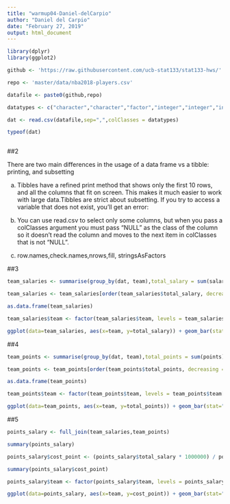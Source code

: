 ```yaml
---
title: "warmup04-Daniel-delCarpio"
author: "Daniel del Carpio"
date: "February 27, 2019"
output: html_document
---
```


```r

library(dplyr)
library(ggplot2)

github <- 'https://raw.githubusercontent.com/ucb-stat133/stat133-hws/'

repo <- 'master/data/nba2018-players.csv'

datafile <- paste0(github,repo)

datatypes <- c("character","character","factor","integer","integer","integer","integer","character","double","integer","integer","integer","integer","integer")

dat <- read.csv(datafile,sep=",",colClasses = datatypes)

typeof(dat)



```

##2

There are two main differences in the usage of a data frame vs a tibble: printing, and subsetting

a. Tibbles have a refined print method that shows only the first 10 rows, and all the columns that fit on screen. This makes it much easier to work with large data.Tibbles are strict about subsetting. If you try to access a variable that does not exist, you'll get an error:

b. You can use read.csv to select only some columns, but when you pass a colClasses argument you must pass "NULL" as the class of the column so it doesn't read the column and moves to the next item in colClasses that is not "NULL".

c. row.names,check.names,nrows,fill, stringsAsFactors

##3
```r

team_salaries <- summarise(group_by(dat, team),total_salary = sum(salary)/1000000,mean_salary = mean(salary)/1000000, median_salary = median(salary)/1000000)

team_salaries <- team_salaries[order(team_salaries$total_salary, decreasing = TRUE),]

as.data.frame(team_salaries)

team_salaries$team <- factor(team_salaries$team, levels = team_salaries$team[order(team_salaries$total_salary)])

ggplot(data=team_salaries, aes(x=team, y=total_salary)) + geom_bar(stat="identity") + coord_flip() + ggtitle('NBA Teams Ranked by Total Salary') + ylab("Total Salary (in millions)") + xlab("Team") + geom_hline(aes(yintercept = mean(total_salary)), color = 'red') 


```

##4
```r

team_points <- summarise(group_by(dat, team),total_points = sum(points), mean_points = mean(points),median_points = median(points))

team_points <- team_points[order(team_points$total_points, decreasing = TRUE),]

as.data.frame(team_points)

team_points$team <- factor(team_points$team, levels = team_points$team[order(team_points$total_points)])

ggplot(data=team_points, aes(x=team, y=total_points)) + geom_bar(stat="identity") + coord_flip() + ggtitle('NBA Teams Ranked by Total Scored Points') + ylab("Total Scored Points") + xlab("Team") + geom_hline(aes(yintercept = mean(total_points)), color = 'red')
```

##5

```r

points_salary <- full_join(team_salaries,team_points)

summary(points_salary)

points_salary$cost_point <- (points_salary$total_salary * 1000000) / points_salary$total_points

summary(points_salary$cost_point)

points_salary$team <- factor(points_salary$team, levels = points_salary$team[order(points_salary$cost_point)])

ggplot(data=points_salary, aes(x=team, y=cost_point)) + geom_bar(stat="identity") + coord_flip() + ggtitle('NBA Teams Ranked by Total Cost Per Point') + ylab("Total Cost per Point") + xlab("Team") + geom_hline(aes(yintercept = mean(cost_point)), color = 'red')

```